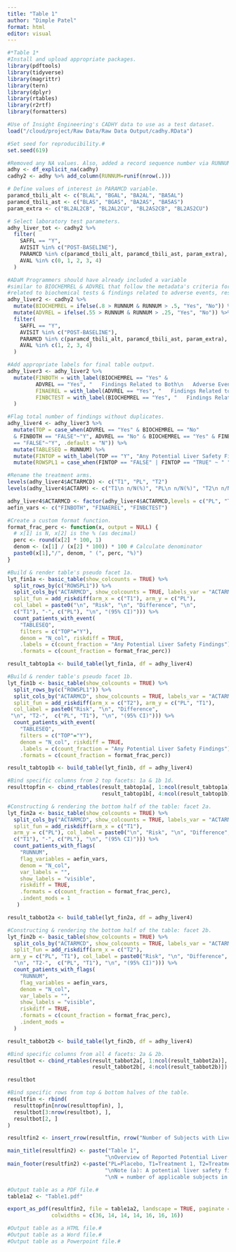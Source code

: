 ---
title: "Table 1"
author: "Dimple Patel"
format: html
editor: visual
---

```{r warning=FALSE, echo=FALSE, comment=FALSE}
#*Table 1*
#Install and upload appropriate packages.
library(pdftools)
library(tidyverse)
library(magrittr)
library(tern)
library(dplyr)
library(rtables)
library(r2rtf)
library(formatters)

#Use of Insight Engineering's CADHY data to use as a test dataset.
load("/cloud/project/Raw Data/Raw Data Output/cadhy.RData")

#Set seed for reproducibility.#
set.seed(619)

#Removed any NA values. Also, added a record sequence number via RUNNUM.
adhy <- df_explicit_na(cadhy)
cadhy2 <- adhy %>% add_column(RUNNUM=runif(nrow(.)))

# Define values of interest in PARAMCD variable.
paramcd_tbili_alt <- c("BLAL", "BGAL", "BA2AL", "BA5AL")
paramcd_tbili_ast <- c("BLAS", "BGAS", "BA2AS", "BA5AS")
param_extra <- c("BL2AL2CB", "BL2AL2CU", "BL2AS2CB", "BL2AS2CU")

# Select laboratory test parameters.
adhy_liver_tot <- cadhy2 %>%
  filter(
    SAFFL == "Y",
    AVISIT %in% c("POST-BASELINE"),
    PARAMCD %in% c(paramcd_tbili_alt, paramcd_tbili_ast, param_extra),
    AVAL %in% c(0, 1, 2, 3, 4)
  )

#ADaM Programmers should have already included a variable
#similar to BIOCHEMREL & ADVREL that follow the metadata's criteria for findings
#related to biochemical tests & findings related to adverse events, respectively.
adhy_liver2 <- cadhy2 %>% 
  mutate(BIOCHEMREL = ifelse(.8 > RUNNUM & RUNNUM > .5, "Yes", "No")) %>% 
  mutate(ADVREL = ifelse(.55 > RUNNUM & RUNNUM > .25, "Yes", "No")) %>% 
  filter(
    SAFFL == "Y",
    AVISIT %in% c("POST-BASELINE"),
    PARAMCD %in% c(paramcd_tbili_alt, paramcd_tbili_ast, param_extra),
    AVAL %in% c(1, 2, 3, 4)
  )

#Add appropriate labels for final table output.
adhy_liver3 <- adhy_liver2 %>% 
  mutate(FINBOTH = with_label(BIOCHEMREL == "Yes" &
         ADVREL == "Yes", "   Findings Related to Both\n   Adverse Events and Biochemical\n   Tests"),
         FINAEREL = with_label(ADVREL == "Yes", "   Findings Related to Adverse\n   Events"),
         FINBCTEST = with_label(BIOCHEMREL == "Yes", "   Findings Related to\n   Biochemical Tests")
  ) 

#Flag total number of findings without duplicates.
adhy_liver4 <- adhy_liver3 %>%                                                  
  mutate(TOP = case_when(ADVREL == "Yes" & BIOCHEMREL == "No"
  & FINBOTH == "FALSE"~"Y", ADVREL == "No" & BIOCHEMREL == "Yes" & FINBOTH
  == "FALSE"~"Y", .default = "N")) %>% 
  mutate(TABLESEQ = RUNNUM) %>% 
  mutate(FINTOP = with_label(TOP == "Y", "Any Potential Liver Safety Findings")) %>%
  mutate(ROWSPL1 = case_when(FINTOP == "FALSE" | FINTOP == "TRUE" ~ " ")) 

#Rename the treatment arms.
levels(adhy_liver4$ACTARMCD) <- c("T1", "PL", "T2")
levels(adhy_liver4$ACTARM) <- c("T1\n n/N(%)", "PL\n n/N(%)", "T2\n n/N(%)")

adhy_liver4$ACTARMCD <- factor(adhy_liver4$ACTARMCD,levels = c("PL", "T1", "T2")) 
aefin_vars <- c("FINBOTH", "FINAEREL", "FINBCTEST")

#Create a custom format function.
format_frac_perc <- function(x, output = NULL) {  
  # x[1] is N, x[2] is the % (as decimal)
  perc <- round(x[2] * 100, 1)
  denom <- (x[1] / (x[2] * 100)) * 100 # Calculate denominator
  paste0(x[1],"/", denom, " (", perc, "%)")
}

#Build & render table's pseudo facet 1a.
lyt_fin1a <- basic_table(show_colcounts = TRUE) %>% 
  split_rows_by(c("ROWSPL1")) %>%
  split_cols_by("ACTARMCD", show_colcounts = TRUE, labels_var = "ACTARM", 
  split_fun = add_riskdiff(arm_x = c("T1"), arm_y = c("PL"), 
  col_label = paste0("\n", "Risk", "\n", "Difference", "\n", 
  c("T1"), "-", c("PL"), "\n", "(95% CI)"))) %>% 
  count_patients_with_event(
    "TABLESEQ",
    filters = c("TOP"="Y"),
    denom = "N_col", riskdiff = TRUE,
    .labels = c(count_fraction = "Any Potential Liver Safety Findings"),
    .formats = c(count_fraction = format_frac_perc)) 

result_tabtop1a <- build_table(lyt_fin1a, df = adhy_liver4)

#Build & render table's pseudo facet 1b.
lyt_fin1b <- basic_table(show_colcounts = TRUE) %>% 
  split_rows_by(c("ROWSPL1")) %>%
  split_cols_by("ACTARMCD", show_colcounts = TRUE, labels_var = "ACTARM", 
  split_fun = add_riskdiff(arm_x = c("T2"), arm_y = c("PL", "T1"), 
  col_label = paste0("Risk", "\n", "Difference", 
 "\n", "T2-",  c("PL", "T1"), "\n", "(95% CI)"))) %>% 
  count_patients_with_event(
    "TABLESEQ",
    filters = c("TOP"="Y"),
    denom = "N_col", riskdiff = TRUE,
    .labels = c(count_fraction = "Any Potential Liver Safety Findings"),
    .formats = c(count_fraction = format_frac_perc))

result_tabtop1b <- build_table(lyt_fin1b, df = adhy_liver4)

#Bind specific columns from 2 top facets: 1a & 1b 1d.
resulttopfin <- cbind_rtables(result_tabtop1a[, 1:ncol(result_tabtop1a)], 
                              result_tabtop1b[, 4:ncol(result_tabtop1b)])

#Constructing & rendering the bottom half of the table: facet 2a.
lyt_fin2a <- basic_table(show_colcounts = TRUE) %>%
  split_cols_by("ACTARMCD", show_colcounts = TRUE, labels_var = "ACTARM",
  split_fun = add_riskdiff(arm_x = c("T1"), 
  arm_y = c("PL"), col_label = paste0("\n", "Risk", "\n", "Difference", "\n", 
  c("T1"), "-", c("PL"), "\n", "(95% CI)"))) %>%
  count_patients_with_flags(
    "RUNNUM",
    flag_variables = aefin_vars,
    denom = "N_col",
    var_labels = "",
    show_labels = "visible", 
    riskdiff = TRUE,
    .formats = c(count_fraction = format_frac_perc),
    .indent_mods = 1
   )

result_tabbot2a <- build_table(lyt_fin2a, df = adhy_liver4)

#Constructing & rendering the bottom half of the table: facet 2b.
lyt_fin2b <- basic_table(show_colcounts = TRUE) %>% 
  split_cols_by("ACTARMCD", show_colcounts = TRUE, labels_var = "ACTARM",
  split_fun = add_riskdiff(arm_x = c("T2"),
 arm_y = c("PL", "T1"), col_label = paste0("Risk", "\n", "Difference", 
  "\n", "T2-",  c("PL", "T1"), "\n", "(95% CI)"))) %>% 
  count_patients_with_flags(
    "RUNNUM",
    flag_variables = aefin_vars,
    denom = "N_col",
    var_labels = "",
    show_labels = "visible", 
    riskdiff = TRUE,
    .formats = c(count_fraction = format_frac_perc),
    .indent_mods = 
  )

result_tabbot2b <- build_table(lyt_fin2b, df = adhy_liver4)

#Bind specific columns from all 4 facets: 2a & 2b.
resultbot <- cbind_rtables(result_tabbot2a[, 1:ncol(result_tabbot2a)], 
                           result_tabbot2b[, 4:ncol(result_tabbot2b)])

resultbot

#Bind specific rows from top & bottom halves of the table.
resultfin <- rbind(
  resulttopfin[nrow(resulttopfin), ],
  resultbot[3:nrow(resultbot), ],
  resultbot[2, ]
)

resultfin2 <- insert_rrow(resultfin, rrow("Number of Subjects with Liver\nSafety Findings(a)"), at = 1)

main_title(resultfin2) <- paste("Table 1", 
                               "\nOverview of Reported Potential Liver Safety Findings", "\n<Analysis Set>")
main_footer(resultfin2) <-paste("PL=Placebo, T1=Treatment 1, T2=Treatment 2",
                               "\nNote (a): A potential liver safety finding is defined as meeting any of the laboratory thresholds.",
                               "\nN = number of applicable subjects in treatment arm; n = actual applicable observed number with values.")

#Output table as a PDF file.#
table1a2 <- "Table1.pdf"

export_as_pdf(resultfin2, file = table1a2, landscape = TRUE, paginate = FALSE, 
              colwidths = c(36, 14, 14, 14, 16, 16, 16))

#Output table as a HTML file.#
#Output table as a Word file.#
#Output table as a Powerpoint file.#
```
